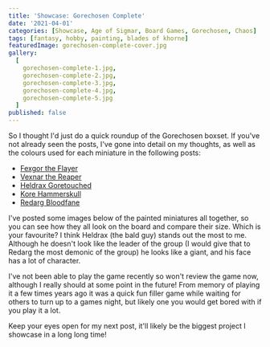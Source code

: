 ```yaml
---
title: 'Showcase: Gorechosen Complete'
date: '2021-04-01'
categories: [Showcase, Age of Sigmar, Board Games, Gorechosen, Chaos]
tags: [fantasy, hobby, painting, blades of khorne]
featuredImage: gorechosen-complete-cover.jpg
gallery:
  [
    gorechosen-complete-1.jpg,
    gorechosen-complete-2.jpg,
    gorechosen-complete-3.jpg,
    gorechosen-complete-4.jpg,
    gorechosen-complete-5.jpg
  ]
published: false
---
```


So I thought I'd just do a quick roundup of the Gorechosen boxset. If you've not already seen the posts, I've gone into
detail on my thoughts, as well as the colours used for each miniature in the following posts:

- [Fexgor the Flayer](/showcase/board-games/gorechosen/fexgor-the-flayer/)
- [Vexnar the Reaper](/showcase/board-games/gorechosen/vexnar-the-reaper/)
- [Heldrax Goretouched](/showcase/board-games/gorechosen/heldrax-goretouched/)
- [Kore Hammerskull](/showcase/board-games/gorechosen/kore-hammerskull/)
- [Redarg Bloodfane](/showcase/board-games/gorechosen/redarg-bloodfane/)

I've posted some images below of the painted miniatures all together, so you can see how they all look on the board and
compare their size. Which is your favourite? I think Heldrax (the bald guy) stands out the most to me. Although he
doesn't look like the leader of the group (I would give that to Redarg the most demonic of the group) he looks like a
giant, and his face has a lot of character.

I've not been able to play the game recently so won't review the game now, although I really should at some point in
the future! From memory of playing it a few times years ago it was a quick fun filler game while waiting for others to
turn up to a games night, but likely one you would get bored with if you play it a lot.

Keep your eyes open for my next post, it'll likely be the biggest project I showcase in a long long time!